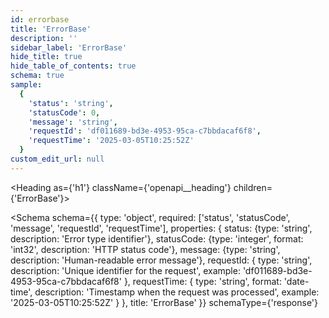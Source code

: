 ```yaml
---
id: errorbase
title: 'ErrorBase'
description: ''
sidebar_label: 'ErrorBase'
hide_title: true
hide_table_of_contents: true
schema: true
sample:
  {
    'status': 'string',
    'statusCode': 0,
    'message': 'string',
    'requestId': 'df011689-bd3e-4953-95ca-c7bbdacaf6f8',
    'requestTime': '2025-03-05T10:25:52Z'
  }
custom_edit_url: null
---
```



<Heading as={'h1'} className={'openapi__heading'} children={'ErrorBase'}></Heading>

<Schema
  schema={{
    type: 'object',
    required: ['status', 'statusCode', 'message', 'requestId', 'requestTime'],
    properties: {
      status: {type: 'string', description: 'Error type identifier'},
      statusCode: {type: 'integer', format: 'int32', description: 'HTTP status code'},
      message: {type: 'string', description: 'Human-readable error message'},
      requestId: {
        type: 'string',
        description: 'Unique identifier for the request',
        example: 'df011689-bd3e-4953-95ca-c7bbdacaf6f8'
      },
      requestTime: {
        type: 'string',
        format: 'date-time',
        description: 'Timestamp when the request was processed',
        example: '2025-03-05T10:25:52Z'
      }
    },
    title: 'ErrorBase'
  }}
  schemaType={'response'}
></Schema>
